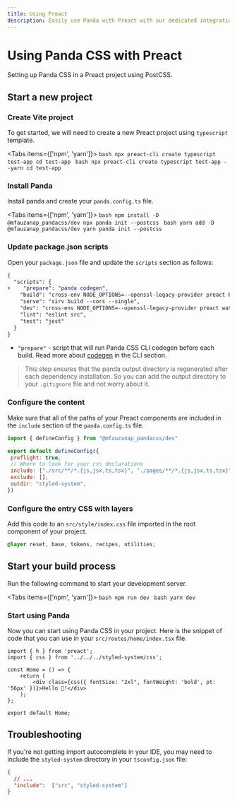 ```yaml
---
title: Using Preact
description: Easily use Panda with Preact with our dedicated integration.
---
```


# Using Panda CSS with Preact

Setting up Panda CSS in a Preact project using PostCSS.

## Start a new project

<Steps>

### Create Vite project

To get started, we will need to create a new Preact project using `typescript` template.

<Tabs items={['npm', 'yarn']}>
  <Tab>
    ```bash
    npx preact-cli create typescript test-app
    cd test-app
    ```
  </Tab>
  <Tab>
    ```bash
    npx preact-cli create typescript test-app --yarn
    cd test-app
    ```
  </Tab>
</Tabs>


### Install Panda

Install panda and create your `panda.config.ts` file.

<Tabs items={['npm', 'yarn']}>
  <Tab>
    ```bash
    npm install -D @mfauzanap_pandacss/dev
    npx panda init --postcss
    ```
  </Tab>
  <Tab>
    ```bash
    yarn add -D @mfauzanap_pandacss/dev
    yarn panda init --postcss
    ```
  </Tab>
</Tabs>

### Update package.json scripts

Open your `package.json` file and update the `scripts` section as follows:

```diff {3} filename="package.json"
{
  "scripts": {
+    "prepare": "panda codegen",
    "build": "cross-env NODE_OPTIONS=--openssl-legacy-provider preact build",
    "serve": "sirv build --cors --single",
    "dev": "cross-env NODE_OPTIONS=--openssl-legacy-provider preact watch",
    "lint": "eslint src",
    "test": "jest"
  }
}
```
- `"prepare"` - script that will run Panda CSS CLI codegen before each build. Read more about [codegen](/docs/references/cli#panda-codegen) in the CLI section.

 > This step ensures that the panda output directory is regenerated after each dependency installation. So you can add the output directory to your `.gitignore` file and not worry about it.

### Configure the content

Make sure that all of the paths of your Preact components are included in the `include` section of the `panda.config.ts` file.

```js {6} filename="panda.config.ts"
import { defineConfig } from "@mfauzanap_pandacss/dev"

export default defineConfig({
 preflight: true,
 // Where to look for your css declarations
 include: ["./src/**/*.{js,jsx,ts,tsx}", "./pages/**/*.{js,jsx,ts,tsx}"],
 exclude: [],
 outdir: "styled-system",
})
```

### Configure the entry CSS with layers

Add this code to an `src/style/index.css` file imported in the root component of your project.

```css filename="src/style/index.css"
@layer reset, base, tokens, recipes, utilities;
```

## Start your build process

Run the following command to start your development server.

<Tabs items={['npm', 'yarn']}>
  <Tab>
    ```bash
    npm run dev
    ```
  </Tab>
  <Tab>
    ```bash
    yarn dev
    ```
  </Tab>
</Tabs>

### Start using Panda

Now you can start using Panda CSS in your project.
Here is the snippet of code that you can use in your `src/routes/home/index.tsx` file.

```tsx filename="src/routes/home/index.tsx"
import { h } from 'preact';
import { css } from '../../../styled-system/css';

const Home = () => {
	return (
		<div class={css({ fontSize: "2xl", fontWeight: 'bold', pt: '56px' })}>Hello 🐼!</div>
	);
};

export default Home;
```

</Steps>

## Troubleshooting

If you're not getting import autocomplete in your IDE, you may need to include the `styled-system` directory in your `tsconfig.json` file:

```json filename="tsconfig.json"
{
  // ...
  "include":  ["src", "styled-system"]
}
```

